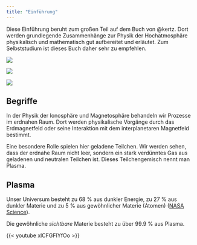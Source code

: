 ```yaml
---
title: "Einführung"
---
```


Diese Einführung beruht zum großen Teil auf dem Buch von @kertz. Dort werden grundlegende Zusammenhänge zur Physik der Hochatmosphäre physikalisch und mathematisch gut aufbereitet und erläutet. Zum Selbststudium ist dieses Buch daher sehr zu empfehlen.

![](images/paste-25F555DC.png)

![](https://www.researchgate.net/publication/305271096/figure/fig1/AS:385109879476224@1468828758543/Schematic-illustration-of-magnetospheric-current-systems-contributing-to-the-near-Earth.png)

![](images/paste-444DBB41.png)

## Begriffe

In der Physik der Ionosphäre und Magnetosphäre behandeln wir Prozesse im erdnahen Raum. Dort werden physikalische Vorgänge durch das Erdmagnetfeld oder seine Interaktion mit dem interplanetaren Magnetfeld bestimmt.

Eine besondere Rolle spielen hier geladene Teilchen. Wir werden sehen, dass der erdnahe Raum nicht leer, sondern ein stark verdünntes Gas aus geladenen und neutralen Teilchen ist. Dieses Teilchengemisch nennt man Plasma.

## Plasma

Unser Universum besteht zu 68 % aus dunkler Energie, zu 27 % aus dunkler Materie und zu 5 % aus gewöhnlicher Materie (Atomen) ([NASA Science](https://science.nasa.gov/astrophysics/focus-areas/what-is-dark-energy/)).

Die gewöhnliche *sichtbare* Materie besteht zu über 99.9 % aus Plasma.

{{< youtube xlCFGFIYfOo >}}
